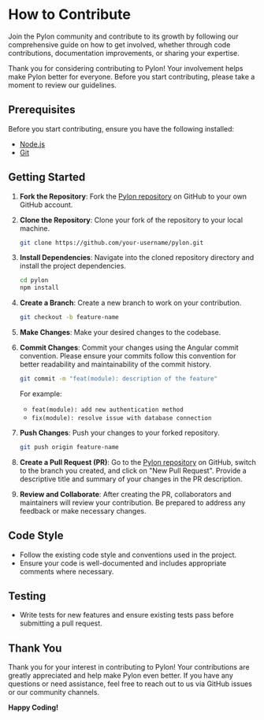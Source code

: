 # How to Contribute

Join the Pylon community and contribute to its growth by following our comprehensive guide on how to get involved, whether through code contributions, documentation improvements, or sharing your expertise.

Thank you for considering contributing to Pylon! Your involvement helps make Pylon better for everyone. Before you start contributing, please take a moment to review our guidelines.

## Prerequisites

Before you start contributing, ensure you have the following installed:

- [Node.js](https://nodejs.org/)
- [Git](https://git-scm.com/)

## Getting Started

1. **Fork the Repository**: Fork the [Pylon repository](https://github.com/getcronit/pylon) on GitHub to your own GitHub account.

2. **Clone the Repository**: Clone your fork of the repository to your local machine.

   ```bash
   git clone https://github.com/your-username/pylon.git
   ```

3. **Install Dependencies**: Navigate into the cloned repository directory and install the project dependencies.

   ```bash
   cd pylon
   npm install
   ```

4. **Create a Branch**: Create a new branch to work on your contribution.

   ```bash
   git checkout -b feature-name
   ```

5. **Make Changes**: Make your desired changes to the codebase.

6. **Commit Changes**: Commit your changes using the Angular commit convention. Please ensure your commits follow this convention for better readability and maintainability of the commit history.

   ```bash
   git commit -m "feat(module): description of the feature"
   ```

   For example:

   - `feat(module): add new authentication method`
   - `fix(module): resolve issue with database connection`

7. **Push Changes**: Push your changes to your forked repository.

   ```bash
   git push origin feature-name
   ```

8. **Create a Pull Request (PR)**: Go to the [Pylon repository](https://github.com/getcronit/pylon) on GitHub, switch to the branch you created, and click on "New Pull Request". Provide a descriptive title and summary of your changes in the PR description.

9. **Review and Collaborate**: After creating the PR, collaborators and maintainers will review your contribution. Be prepared to address any feedback or make necessary changes.

## Code Style

- Follow the existing code style and conventions used in the project.
- Ensure your code is well-documented and includes appropriate comments where necessary.

## Testing

- Write tests for new features and ensure existing tests pass before submitting a pull request.

## Thank You

Thank you for your interest in contributing to Pylon! Your contributions are greatly appreciated and help make Pylon even better. If you have any questions or need assistance, feel free to reach out to us via GitHub issues or our community channels.

**Happy Coding!**
